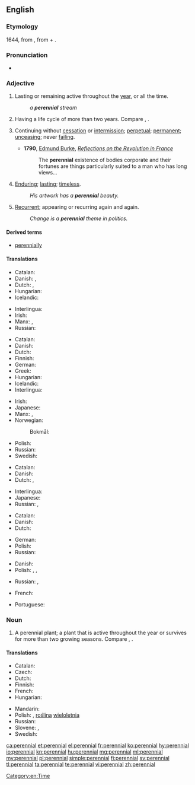 {{wikipedia|dab=Perennial (disambiguation)|Perennial}}
==English==

===Etymology===
1644, from {{etyl|la|en}} {{term|perennis||lasting through the whole year|lang=la}}, from {{term|per-||through}} + {{term|annus||year}}.

===Pronunciation===
* {{IPA|/pəˈɹɛniəl/|lang=en}}

===Adjective===
{{en-adj|-}}

# Lasting or remaining active throughout the [[year]], or all the time.
#: ''a '''perennial''' stream''
# {{context|botany|of a plant|lang=en}} Having a life cycle of more than two years. Compare {{term|annual}}, {{term|biennial}}.
# {{context|figuratively|lang=en}} Continuing without [[cessation]] or [[intermission]]; [[perpetual]]; [[permanent]]; [[unceasing]]; never [[failing]].
#* '''1790''', [[w:Edmund Burke|Edmund Burke]], ''[[s:Reflections on the Revolution in France|Reflections on the Revolution in France]]''
#*: The '''perennial''' existence of bodies corporate and their fortunes are things particularly suited to a man who has long views…
# {{context|figuratively|lang=en}} [[enduring|Enduring]]; [[lasting]]; [[timeless]].
#: ''His artwork has a '''perennial''' beauty.''
# {{context|figuratively|lang=en}} [[recurrent|Recurrent]]; appearing or recurring again and again.
#: ''Change is a '''perennial''' theme in politics.''

====Derived terms====
* [[perennially]]

====Translations====
{{trans-top|lasting or remaining active throughout the year, or all the time}}
* Catalan: {{t|ca|perenne}}
* Danish: {{t|da|helårlig}}, {{t+|da|evig}}
* Dutch: {{t|nl|gansjarig}}, {{t+|nl|eeuwig}}
* Hungarian: {{t+|hu|állandó}}
* Icelandic: {{t+|is|fjölær|m}}
{{trans-mid}}
* Interlingua: {{t|ia|perenne}}
* Irish: {{t|ga|ilbhliantúil}}
* Manx: {{t|gv|yl-vleeantagh}}, {{t|gv|yl-vleinoil}}
* Russian: {{t+|ru|круглогодичный|tr=kruglogodíčnyj|sc=Cyrl}}
{{trans-bottom}}

{{trans-top|(of a plant) Having a life cycle of more than two years}}
* Catalan: {{t|ca|perenne}}
* Danish: {{t|da|flerårig}}
* Dutch: {{t|nl|meerjarig}}
* Finnish: {{t|fi|monivuotinen}}
* German: {{t+|de|mehrjährig}}
* Greek: {{t+|el|πολυετής}}
* Hungarian: {{t+|hu|évelő}}
* Icelandic: {{t+|is|fjölær|m}}
* Interlingua: {{t|ia|perenne}}
{{trans-mid}}
* Irish: {{t|ga|ilbhliantúil}}
* Japanese: {{t|ja|多年生|tr=たねんせいの, tanensei no|alt=多年生の|sc=Jpan}}
* Manx: {{t|gv|yl-vleeantagh}}, {{t|gv|yl-vleinoil}}
* Norwegian:
*: Bokmål: {{t|no|flerårig}}
* Polish: {{t+|pl|wieloletni|m}}
* Russian: {{t+|ru|многолетний|tr=mnogolétnij}}
* Swedish: {{t+|sv|flerårig}}
{{trans-bottom}}

{{trans-top|continuing without cessation or intermission; perpetual; permanent; unceasing; never failing}}
* Catalan: {{t|ca|perenne}}
* Danish: {{t+|da|evig}}
* Dutch: {{t+|nl|voortdurend}}, {{t+|nl|eeuwig}}
{{trans-mid}}
* Interlingua: {{t|ia|perenne}}
* Japanese: {{t|ja|永続|tr=えいぞくする, eizoku suru|alt=永続する|sc=Jpan}}
* Russian: {{t+|ru|постоянный|tr=postojánnyj}}, {{t+|ru|вечный|tr=véčnyj|sc=Cyrl}}
{{trans-bottom}}

{{trans-top|enduring; lasting; timeless}}
* Catalan: {{t|ca|perenne}}
* Danish: {{t+|da|evig}}
* Dutch: {{t+|nl|eeuwig}}
{{trans-mid}}
* German: {{t+|de|dauerhaft}}
* Polish: {{t+|pl|odwieczny|m}}
* Russian: {{t+|ru|вечный|tr=véčnyj|sc=Cyrl}}
{{trans-bottom}}

{{trans-top|recurrent; appearing or recurring again and again}}
* Danish: {{t|da|tilbagevendende}}
* Polish: {{t+|pl|częsty}}, {{t|pl|powracający}}, {{t|pl|powtarzający się|m}}
{{trans-mid}}
* Russian: {{t+|ru|повторяющийся|tr=povtorjájuščijsja|sc=Cyrl}}, {{t|ru|возвращающийся|tr=vozvraščájuščijsja|sc=Cyrl}}
{{trans-bottom}}

{{checktrans-top}}
* French: {{t+check|fr|pérenne}}
{{trans-mid}}
* Portuguese: {{t+check|pt|perene}}
{{trans-bottom}}

===Noun===
{{wikipedia|Perennial plant}}
{{en-noun}}

# A perennial plant; a plant that is active throughout the year or survives for more than two growing seasons. Compare {{term|annual}}, {{term|biennial}}.

====Translations====
{{trans-top|perennial plant}}
* Catalan: {{t|ca|perennifoli}}
* Czech: {{t+|cs|trvalka|f}}
* Dutch: {{t|nl|meerjarig|alt=meerjarige}} {{t+|nl|plant|f}}
* Finnish: {{t+|fi|monivuotinen kasvi}}
* French: {{t+|fr|vivace|m|f}}
* Hungarian: {{t+|hu|évelő}}
{{trans-mid}}
* Mandarin: {{t+|cmn|多年生|tr=duōniánshēng|sc=Hani}}
* Polish: {{t|pl|bylina|f}}, [[roślina]] [[wieloletnia]] {{g|f}}
* Russian: {{t+|ru|многолетнее}} {{t+|ru|растение|n}}
* Slovene: {{t|sl|trajnica}}, {{t|sl|večletna rastlina}}
* Swedish: {{t+|sv|perenn}}
{{trans-bottom}}

[[Category:en:Time]]

[[ca:perennial]]
[[et:perennial]]
[[el:perennial]]
[[fr:perennial]]
[[ko:perennial]]
[[hy:perennial]]
[[io:perennial]]
[[kn:perennial]]
[[hu:perennial]]
[[mg:perennial]]
[[ml:perennial]]
[[my:perennial]]
[[pl:perennial]]
[[simple:perennial]]
[[fi:perennial]]
[[sv:perennial]]
[[tl:perennial]]
[[ta:perennial]]
[[te:perennial]]
[[vi:perennial]]
[[zh:perennial]]